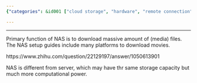 ```yaml
---
{"categories": &id001 ["cloud storage", "hardware", "remote connection", "remote control", "remote storage", "storage"], "category": "NAS", "date": "2022-01-11 06:20:50", "description": "This article provides an overview of Network Attached Storage (NAS) devices, which are designed for efficiently downloading large media files such as movies. The content also covers NAS setups and their compatibility with different platforms to optimize movie downloads.", "tags": *id001, "title": "NAS With Movie Download"}

---
```


------

Primary function of NAS is to download massive amount of (media) files. The NAS setup guides include many platforms to download movies.

https://www.zhihu.com/question/22129197/answer/1050613901

NAS is different from server, which may have thr same storage capacity but much more computational power.

